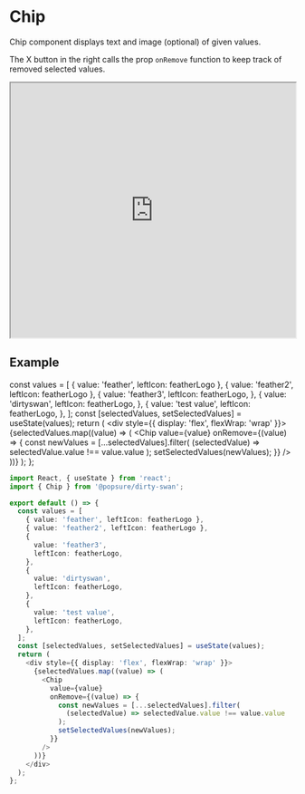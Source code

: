 

<Meta title="JSX/Chip" />

# Chip

Chip component displays text and image (optional) of given values.

The X button in the right calls the prop `onRemove` function to keep track of removed selected values.

<Preview>
  <iframe
    width="100%"
    height="450"
    src="https://www.figma.com/embed?embed_host=share&url=https%3A%2F%2Fwww.figma.com%2Ffile%2FMKs4cbojdVOBKUxv7okb93%2FDirty-Swan-Design-System%3Fnode-id%3D245%253A42"
    allowfullscreen
  ></iframe>
</Preview>

## Example

  const values = [
    { value: 'feather', leftIcon: featherLogo },
    { value: 'feather2', leftIcon: featherLogo },
    {
      value: 'feather3',
      leftIcon: featherLogo,
    },
    {
      value: 'dirtyswan',
      leftIcon: featherLogo,
    },
    {
      value: 'test value',
      leftIcon: featherLogo,
    },
  ];
  const [selectedValues, setSelectedValues] = useState(values);
  return (
    <div style={{ display: 'flex', flexWrap: 'wrap' }}>
      {selectedValues.map((value) => (
        <Chip
          value={value}
          onRemove={(value) => {
            const newValues = [...selectedValues].filter(
              (selectedValue) => selectedValue.value !== value.value
            );
            setSelectedValues(newValues);
          }}
        />
      ))}
    </div>
  );
};

<ChipStory />

```typescript
import React, { useState } from 'react';
import { Chip } from '@popsure/dirty-swan';

export default () => {
  const values = [
    { value: 'feather', leftIcon: featherLogo },
    { value: 'feather2', leftIcon: featherLogo },
    {
      value: 'feather3',
      leftIcon: featherLogo,
    },
    {
      value: 'dirtyswan',
      leftIcon: featherLogo,
    },
    {
      value: 'test value',
      leftIcon: featherLogo,
    },
  ];
  const [selectedValues, setSelectedValues] = useState(values);
  return (
    <div style={{ display: 'flex', flexWrap: 'wrap' }}>
      {selectedValues.map((value) => (
        <Chip
          value={value}
          onRemove={(value) => {
            const newValues = [...selectedValues].filter(
              (selectedValue) => selectedValue.value !== value.value
            );
            setSelectedValues(newValues);
          }}
        />
      ))}
    </div>
  );
};
```
